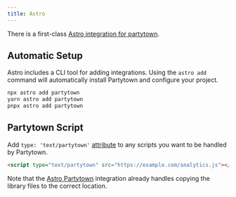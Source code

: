 ```yaml
---
title: Astro
---
```


There is a first-class [Astro integration for partytown](https://github.com/withastro/astro/tree/main/packages/integrations/partytown).

## Automatic Setup

Astro includes a CLI tool for adding integrations. Using the `astro add` command will automatically install Partytown and configure your project.

```bash
npx astro add partytown
yarn astro add partytown
pnpx astro add partytown
```

## Partytown Script

Add `type: 'text/partytown'` [attribute](/partytown-scripts) to any scripts you want to be handled by Partytown.

```html
<script type="text/partytown" src="https://example.com/analytics.js"></script>
```

Note that the [Astro Partytown](https://github.com/withastro/astro/tree/main/packages/integrations/partytown) integration already handles copying the library files to the correct location.
